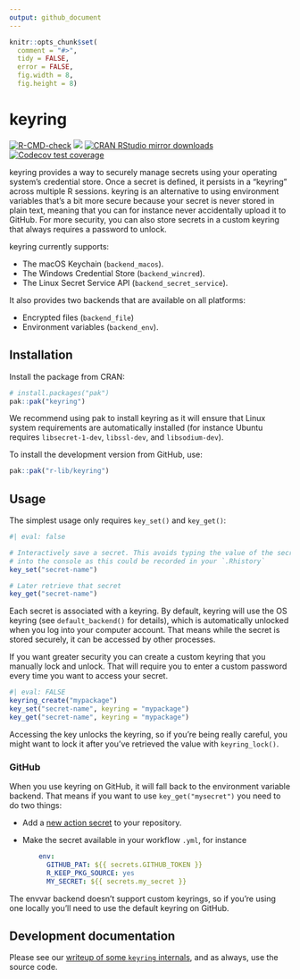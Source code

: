 ```yaml
---
output: github_document
---
```


```r
knitr::opts_chunk$set(
  comment = "#>",
  tidy = FALSE,
  error = FALSE,
  fig.width = 8,
  fig.height = 8)
```

# keyring

<!-- badges: start -->

[![R-CMD-check](https://github.com/r-lib/keyring/actions/workflows/R-CMD-check.yaml/badge.svg)](https://github.com/r-lib/keyring/actions/workflows/R-CMD-check.yaml) [![](https://www.r-pkg.org/badges/version/keyring)](https://www.r-pkg.org/pkg/keyring) [![CRAN RStudio mirror downloads](https://cranlogs.r-pkg.org/badges/keyring)](https://www.r-pkg.org/pkg/keyring) [![Codecov test coverage](https://codecov.io/gh/r-lib/keyring/branch/main/graph/badge.svg)](https://app.codecov.io/gh/r-lib/keyring?branch=main)

<!-- badges: end -->

keyring provides a way to securely manage secrets using your operating system's credential store.
Once a secret is defined, it persists in a "keyring" across multiple R sessions.
keyring is an alternative to using environment variables that's a bit more secure because your secret is never stored in plain text, meaning that you can for instance never accidentally upload it to GitHub.
For more security, you can also store secrets in a custom keyring that always requires a password to unlock.

keyring currently supports:

-   The macOS Keychain (`backend_macos`).
-   The Windows Credential Store (`backend_wincred`).
-   The Linux Secret Service API (`backend_secret_service`).

It also provides two backends that are available on all platforms:

-   Encrypted files (`backend_file`)
-   Environment variables (`backend_env`).

## Installation

Install the package from CRAN:

```r
# install.packages("pak")
pak::pak("keyring")
```

We recommend using pak to install keyring as it will ensure that Linux system requirements are automatically installed (for instance Ubuntu requires `libsecret-1-dev`, `libssl-dev`, and `libsodium-dev`).

To install the development version from GitHub, use:
```r
pak::pak("r-lib/keyring")
```

## Usage

The simplest usage only requires `key_set()` and `key_get()`:

```r
#| eval: false

# Interactively save a secret. This avoids typing the value of the secret
# into the console as this could be recorded in your `.Rhistory`
key_set("secret-name")

# Later retrieve that secret
key_get("secret-name")
```

Each secret is associated with a keyring.
By default, keyring will use the OS keyring (see `default_backend()` for details), which is automatically unlocked when you log into your computer account.
That means while the secret is stored securely, it can be accessed by other processes.

If you want greater security you can create a custom keyring that you manually lock and unlock.
That will require you to enter a custom password every time you want to access your secret.

```r
#| eval: FALSE
keyring_create("mypackage")
key_set("secret-name", keyring = "mypackage")
key_get("secret-name", keyring = "mypackage")
```

Accessing the key unlocks the keyring, so if you're being really careful, you might want to lock it after you've retrieved the value with `keyring_lock()`.

### GitHub

When you use keyring on GitHub, it will fall back to the environment variable backend.
That means if you want to use `key_get("mysecret")` you need to do two things:

-   Add a [new action secret](https://docs.github.com/en/actions/security-guides/using-secrets-in-github-actions#creating-secrets-for-a-repository) to your repository.

-   Make the secret available in your workflow `.yml`, for instance

    ``` yaml
        env:
          GITHUB_PAT: ${{ secrets.GITHUB_TOKEN }}
          R_KEEP_PKG_SOURCE: yes
          MY_SECRET: ${{ secrets.my_secret }}
    ```

The envvar backend doesn't support custom keyrings, so if you're using one locally you'll need to use the default keyring on GitHub.

## Development documentation

Please see our [writeup of some `keyring` internals](https://github.com/r-lib/keyring/blob/main/inst/development-notes.md), and as always, use the source code.
